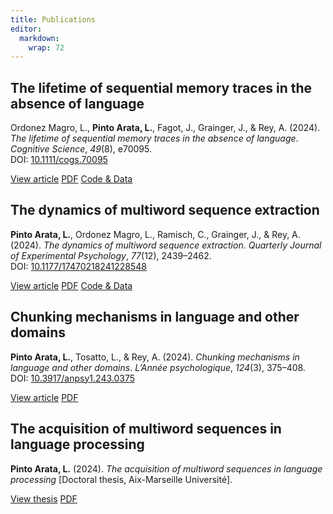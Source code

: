 ```yaml
---
title: Publications
editor: 
  markdown: 
    wrap: 72
---
```


## **The lifetime of sequential memory traces in the absence of language**{.text-dark}

Ordonez Magro, L., **Pinto Arata, L.**, Fagot, J., Grainger, J., & Rey, A. (2024). *The lifetime of sequential memory traces in the absence of language*. *Cognitive Science*, *49*(8), e70095.  
DOI: [10.1111/cogs.70095](https://doi.org/10.1111/cogs.70095)

[View article](https://onlinelibrary.wiley.com/doi/10.1111/cogs.70095){.btn .btn-primary} [PDF](https://hal.science/hal-05200404v1){.btn .btn-outline-secondary} [Code & Data](https://osf.io/vdyt7/?view_only=893a3f4abee04513a98bb5939c4d1d66){.btn .btn-info}

## **The dynamics of multiword sequence extraction**{.text-dark}

**Pinto Arata, L.**, Ordonez Magro, L., Ramisch, C., Grainger, J., & Rey, A. (2024). *The dynamics of multiword sequence extraction*. *Quarterly Journal of Experimental Psychology*, *77*(12), 2439–2462.  
DOI: [10.1177/17470218241228548](https://doi.org/10.1177/17470218241228548)

[View article](https://journals.sagepub.com/doi/abs/10.1177/17470218241228548){.btn .btn-primary} [PDF](https://hal.science/hal-04409016/document){.btn .btn-outline-secondary} [Code & Data](https://osf.io/h2yns/){.btn .btn-info}

## **Chunking mechanisms in language and other domains**{.text-dark}

**Pinto Arata, L.**, Tosatto, L., & Rey, A. (2024). *Chunking mechanisms in language and other domains*. *L'Année psychologique*, *124*(3), 375–408.  
DOI: [10.3917/anpsy1.243.0375](https://doi.org/10.3917/anpsy1.243.0375)

[View article](https://doi.org/10.3917/anpsy1.243.0375){.btn .btn-primary} [PDF](https://hal.science/hal-04791396v1){.btn .btn-outline-secondary}

## **The acquisition of multiword sequences in language processing**{.text-dark}

**Pinto Arata, L.** (2024). *The acquisition of multiword sequences in language processing* [Doctoral thesis, Aix-Marseille Université].

[View thesis](https://hal.science/tel-04909221v1){.btn .btn-primary} [PDF](https://hal.science/hal-04791396v1){.btn .btn-outline-secondary}
